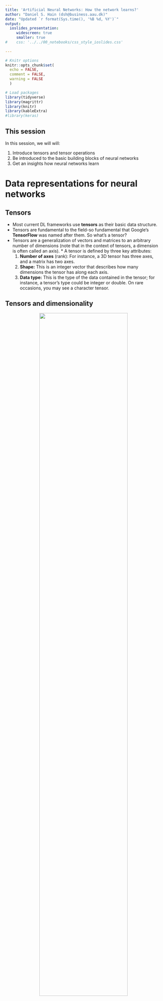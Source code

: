 ```yaml
---
title: 'Artificial Neural Networks: How the network learns?'
author: "Daniel S. Hain (dsh@business.aau.dk)"
date: "Updated `r format(Sys.time(), '%B %d, %Y')`"
output:
  ioslides_presentation:
     widescreen: true
     smaller: true
#    css: '../../00_notebooks/css_style_ioslides.css'
   
---
```


```r
# Knitr options
knitr::opts_chunk$set(
  echo = FALSE,
  comment = FALSE,
  warning = FALSE
  )

# Load packages
library(tidyverse)
library(magrittr)
library(knitr)
library(kableExtra)
#library(keras)
```


<style type="text/css">
  .img_tiny{
    width: 25%;
  }
  .img_small{
    width: 50%;
  }
.img{
  width: 75%;
}
.img_big{
  width: 100%;
}
</style>

## This session {.bigger}

In this session, we will will:

1. Introduce tensors and tensor operations
2. Be introduced to the basic building blocks of neural networks
3. Get an insights how neural networks learn



# Data representations for neural networks

## Tensors

* Most current DL frameworks use **tensors** as their basic data structure. 
* Tensors are fundamental to the field-so fundamental that Google's **TensorFlow** was named after them. So what's a tensor?
* Tensors are a generalization of vectors and matrices to an arbitrary number of dimensions (note that in the context of tensors, a dimension is often called an axis). * A tensor is defined by three key attributes:
   1. **Number of axes** (rank): For instance, a 3D tensor has three axes, and a matrix has two axes.
   2. **Shape:** This is an integer vector that describes how many dimensions the tensor has along each axis. 
   3. **Data type:** This is the type of the data contained in the tensor; for instance, a tensor's type could be integer or double. On rare occasions, you may see a character tensor.

## Tensors and dimensionality

<center>
![](https://sds-aau.github.io/SDS-master/00_media/dl_tensors_funny.jpg){.img}
</center>

* **Scalars (0D tensors):**  A tensor that contains only one number is called a scalar (or scalar tensor, or zero-dimensional tensor, or 0D tensor). 
* **Vectors (1D tensors):** A one-dimensional array of numbers is called a vector, or 1D tensor. A 1D tensor is said to have exactly one axis. 
* **Matrices (2D tensors):** A two-dimensional array of numbers is a matrix.
* **Arrays (3D and higher-dimensional tensors):** If you pack such matrices in a new array, you obtain a 3D tensor. If you stack these arrays into another one, then you get a 4d tensor, and so forth...

```r
## Tensor examples 2d
# keras::dataset_mnist()$train$x[5,7:28,8:20]
```

## Higher-dimensional tensors

<center>
![](https://sds-aau.github.io/SDS-master/00_media/DL_tensor_3d.jpg){.img_small}
</center>

* Tensors of 3+d are used for many advanced applications, eg. timeseries, language and image processing.
* For example, in the case before, we where working with 3d tensors, where the first two where a (greyscale pixel) matrix, and the third the different observations (samples) stacked on each others. 
* However, this greyscale raster matrix is somewhat a special case. Images typically have three dimensions: height, width, and color. 
* Therefore, a 2d image would therefore still represent a 3d tensor, and a bunch of them together a 4d tensor. For example, a batch of 128 RGB-color images could be stored in a 4d tensor of shape `(128, 256, 256, 3)`

----

<center>
![](https://sds-aau.github.io/SDS-master/00_media/DL_tensor_4d.jpg){.img_small}
</center>

* 3d tensors are also often used for time series. Whenever time matters in your data (or the notion of sequence order), it makes sense to store it in a 3D tensor with an explicit time axis. 
* Each sample can be encoded as a sequence of vectors (a 2D tensor), and thus a batch of data will be encoded as a 3D tensor.
* You might already see it coming.... colored videoes represent a time series of images, therefore would be a 5d tensor. 
* Videos can be seen as series of frames, where each frame can be stored in a 3D tensor `(height, width, color_depth)`,  their sequence in a 4D tensor `(frames, height, width, color_depth)`, and thus a batch of different videos  in a 5D tensor of shape `(samples, frames, height, width, color_depth)`.


## Geometric interpretation of tensor operations

<center>
![](https://sds-aau.github.io/SDS-master/00_media/DL_vector_1.jpg){.img_tiny}
</center>

* Because the contents of the tensors manipulated by tensor operations can be interpreted as coordinates of points in some geometric space, all tensor operations have a geometric interpretation. For instance, let's consider addition. 
* We'll start with the following vector: `A = [0.5, 1.0]`. It's a point in a 2D space, but can also be under stood as a vector leading from the origin to this point.

----

<center>
![](https://sds-aau.github.io/SDS-master/00_media/DL_vector_2.jpg){.img_tiny}
</center>

* Let's consider a new point, `B = [1, 0.25]`, which we will add to the previous one. This is done geometrically by chaining together the vector arrows, with the resulting location being the vector representing the sum of the previous two vectors

---- 

<center>
![](https://sds-aau.github.io/SDS-master/00_media/DL_linear_algebra.jpg){.img_tiny}
</center>

* In general, elementary geometric operations such as transformations, rotations, scaling, and so on can be expressed as tensor operations. For instance, a rotation of a 2D vector by an angle `theta` can be achieved via a dot product with a 2x2 matrix `R = [u, v]`, where `u` and `v` are both vectors of the plane: `u = [cos(theta), sin(theta)]` and `v = [-sin(theta), cos(theta)]`.
* Some linear, vector and matrix algebra knowledge might light up again in your brain, right? Good! While for many out-of-the box "run-this-model" operations on tabular data, you might not need it, it will be necessary in case you need to tinker and customize a bit at your models to squeeze out a bit more accuracy. 



# Building blocks of networks

## Overview

<center>
![](https://sds-aau.github.io/SDS-master/00_media/DL_deep_learning_parts.jpg){.img_small}
</center>



## Layers: the building blocks of deep learning

* A layer is a data-processing module that takes as input one or more tensors and that outputs one or more tensors. 
* Some layers are stateless, but more frequently layers have a state: the layer's weights, one or several tensors learned with stochastic gradient descent, which together contain the network's knowledge.
* Different layers are appropriate for different tensor formats and different types of data processing. For instance, simple vector data, stored in 2D tensors of shape `(samples, features)`, is often processed by **densely connected layers**, also called fully connected or dense layers (the `layer_dense` function in Keras). 
* Sequence data, stored in 3D tensors of shape (samples, timesteps, features), is typically processed by recurrent layers such as `layer_lstm`. Image data, stored in 4D tensors, is usually processed by 2D convolution layers (`layer_conv_2d`). All that will be introduced in later sessions.

----

<center>
![](https://sds-aau.github.io/SDS-master/00_media/dl_layer_illu.png){.img}
</center>

* You can think of layers as the LEGO bricks of deep learning, a metaphor that is made explicit by frameworks like `Keras`. 
* Building deep-learning models in Keras is done by clipping together compatible layers to form useful data-transformation pipelines. 
* The notion of layer compatibility here refers specifically to the fact that every layer will only accept input tensors of a certain shape and will return output tensors of a certain shape. Consider the example above.



## Activation functions

<center>
![](https://sds-aau.github.io/SDS-master/00_media/DL_neural_net3.png){.img_small}
</center>

* Reminder: The weights which connect layers are as well tensors, which pass the output of the previous layer to the current one, where it gets transformed by the layer's activation function.
* Every cell gets `inputs` from the connected other cells on lower layers which are activated, where the intensity of the input is scaled by the weight of the connection. 


----

* In feed-forward ANNs. Dense layers transforms its input data as follows: `output = activation_function(dot(W, input) + b)`
* In this expression, `W` and `b` are tensors that are attributes of the layer. 
* They're called the weights or trainable parameters of the layer (the kernel and bias attributes, respectively). 
* These weights contain the information learned by the network from exposure to training data. 
* The activation of every cell in the layer is therefore dependent on the multiplication of 
   1. the corresponding input and weight tensor (`dot(W, input)`)
   2. the bias (`b`), a constant which influences the tendency to activate.
* Formally, Hidden units can be described as accepting a vector of inputs $x$, compute an affine transformation $z = W^T x + b$, and then applying an element-wise non-linear activation function $g(z)$
* These activation functions are usually non-linear, since this increases the hypothesis space, allowing for more relationships than weighted-linear compositions
* Historically, most prominent activation functions where:
   * Sigmoid function: 	$g(z) = \sigma(z)$
   * hyperbolic tangent: $g(z) = \text{tanh}(z)$
* However, they turned out to saturate across most of their domain, making gradient-based learning very difficult

----

* Nowadays, **rectified linear units** (ReLU) represents the most common FF-ANN activation function.
* Here, the data is transformed linear, yet truncated at zero: $h_i = g(z)_i = \text{max}(0,z_i)$
* ReLU is based on the principle that NNs are easier to optimize if their behaviour is closer to linear, yet still allows non-linearity.
* Some generalizations of ReLU are based on using a nonzero slope $\alpha_i$ when $z_i < 0$ such that: 
   * $h_i = g(z,\alpha_i) = \text{max}(0,z_i) + \alpha_i \text{min}(0, z_i)$
   * **Absolute value rectification** fixes $\alpha_i = -1$ to obtain $g(z) = |z|$
   * **Leaky ReLU** fixes $\alpha_i$ to a small value (e.g. 0.01)
   * **Parametric ReLU** (or PReLU) treats $\alpha_i$ as a learnable parameter
    \item 

----

<center>
![](https://sds-aau.github.io/SDS-master/00_media/dl_activation_functions.JPG){.img_small}
</center>

## Output (last layer activation)

* The feedforward NN provides a set of hidden features defined by $h = f(x); \theta)$. The output layer provides some *additional transformation* from the features to complete the task that the network must perform	
* For regression problems, we can use affine transformation with no non-linearity; these are just called **linear units**
  Given features $h$, a layer of linear output units produces a vector $\hat{y} = W^T h + b$. This produces the mean of a conditional distribution $P(y|x)$ 
* For binary classification problems: The NN needs to predict $P(y = 1 | x)$, so for this number to be a valid probability, it must lie in the interval $[0,1]$
   * For this kind of problem, we use \underline{sigmoid output units} defined as: $y = \sigma (w^T h + b)$, where $\sigma$ is the logistic sigmoid function
   *This output unit has two components: first, it uses a linear layer to compute $z = w^T h + b$; second, it uses the sigmoid activation function to convert $z$ into a probability

---

<center>
![](https://sds-aau.github.io/SDS-master/00_media/dl_softmax.JPG){.img}
</center>

* To represent a probability distribution over a discrete variable with $n$ possible values (multiclass) , we can use **softmax** output units (i.e. a generalization of the sigmoid function)	
* The goal is to produce a vector $\hat{y}$, with $\hat{y}_i = P(y = i | x)$ such that:
   * Each element of $\hat{y}_i$ must lie in the interval [0,1]
   * The entire vector sums to 1
* Again we have two steps: first, a linear layer predicts unnormalized log probabilities: $z = W^T h + b$  where $z_i = \text{log} \tilde{P}(y = i | x)$    
* Second, the softmax function exponentiate and normalize $z$ to obtain the desired $\hat{y}$. 
* The softmax function is given by: 	

$\text{softmax}(z)_i = \frac{\text{exp}(z_i)}{\sum_j \text{exp}(z_j)}$


## Loss functions

* Another important element is the **loss function**, the quantity we want to minimize during the network training.
* This is easy for linear (regression) problems, where one uses the well known **mean- squared error** (MSE), or **mean absolute error** (MAE)
* For classification problems:  
    * NNs define a distribution $p(y|x;\theta)$ and we can use the principle of maximum likelihood
   * The cost function can be described as the **cross-entropy* between the training data and the model distribution
   * Formally, the cost function is given by:

$J(\theta) = -\mathbb{E}_{x, y \sim \hat{p}_\text{data}} \text{log} \ p_\text{model} (y|x)$

*Let's go through some basic **information theory**...

----

* The basic intuition behind information theory is that learning that an unlikely even has occurred is more *informative* than learning that a likely event has occurred. That means:
   * Likely events should have low information content (or no information content whatsoever)
   * Less likely events should have higher information content
   * Independent events should have additive information
* To satisfy the three properties, we can define the \textit{self-information} of an event $\text{x} = x$ as: $I(x) = -\text{log} P(x)$
* This definition is written in units of **nats**: one nat is defined as the amount of information gained by observing an event of probab. $\frac{1}{e}$ 
* Self-information deals only with a single outcome; to quantify the amount of uncertainty in an entire probability distribution we can use the **Shannon entropy**
* The Shannon entropy of a distribution is the expected amount of information in an event drawn from that distribution.
* Distributions that are nearly deterministic have low entropy, whereas distributions that are closer to uniform have high entropy

$H(\text{x}) = \mathbb{E}_{\text{x} \sim P} [I(x)] = - \mathbb{E}_{\text{x} \sim P} [\text{log} P(x)]$

----

<center>
![](https://sds-aau.github.io/SDS-master/00_media/dl_entropy.JPG){.img}
</center>


## Summary

<center>
![](https://sds-aau.github.io/SDS-master/00_media/DL_table_ann_config.png){.img_big}
</center>

* A little helper from my side ;). Works in most cases, at least for feedfoorward ANNs

## Neural Network architecturas design

* **Architecture** refers to the overall structure of the network: how many units it should have and how these units should be connected to each other
* In chain-based architecture, the main considerations are choosing the depth of the network and the width of each layer 
* Generally, deeper networks use far fewer units per layer, generalize better to test sets, but they tend to be harder to optimize
* The ideal architecture for a given task must be found via experimentation guided by monitoring its performance 

----

* Does learning complex input-output mappings require designing a specified model family for the kind of non-linearity we want to learn?
* The **universal approximation theorem** states that a feedforward NN with a single hidden layer containing a finite number of units can approximate any continuous functions on compact subsets of $\mathbb{R}^n$
* We are not guaranteed, however, that the training algorithm will be able to learn that function (optimization, overfitting)
* To represent any function the hidden layer may be infeasibly large, hence using deeper models can reduce the number of units required to represent the desired function
* Choosing deep models (instead of shallow networks) encodes a general belief that the function we want to learn can be viewed as a composition of several simpler functions
* We believe the learning problem consists of discovering a set of underlying factors of variation that can in turn be described in
terms of other, simpler factors of variation (i.e. edges, corners, contours, object parts, etc.)
* Intermediate outputs are abstract concepts that the network uses to organize its internal processing
* Empirically, greater depth seems to result in better generalization for a wide variety of tasks

----

<center>
![](https://sds-aau.github.io/SDS-master/00_media/dl_architecture1.JPG){.img}
</center>

* Empirical results showing that deeper networks generalize better when used to transcribe multidigit numbers from photographs of addresses.

----

<center>
![](https://sds-aau.github.io/SDS-master/00_media/dl_architecture2.JPG){.img}
</center>

* Empirical results showing that increasing the number of parameters in layers of convolutional neural networks without increasing their depth is not effective for increasing test set performance.

# Learning in Neural Networks

## The learning problem

* So, now we know what the *deep* means, and how such a deep neutwork is structured. However, we still do not know so much about the *learning*. 
* Generally, learning appears in the network by adjusting the weights between the different cells. 
* But how does that happen?

* Initially, these weight matrices are filled with small random values (a step called *random initialization*).
* Of course, there is no reason to expect that `relu(dot(W, input) + b)`, when `W` and `b` are random, will yield any useful representations.
* What comes next is to gradually adjust these weights, based on some feedback signal (provided by the *loss function*). 

----

* This gradual adjustment, also called *training*, is basically the learning that ML is all about. 
* This happens within what's called a training loop, which works as follows. Repeat these steps in a loop, as long as necessary:
   1. Draw a batch of training samples `x` and corresponding targets `y`.
   2. Run the network on `x` (a step called the *forward pass*) to obtain predictions `y_pred`.
   3. Compute the **loss** of the network on the batch, a measure of the mismatch between `y_pred` and `y`.
   4. Update all weights of the network in a way that slightly reduces the loss on this batch.
* Step 1 sounds easy enough-just I/O code. 
* Steps 2 and 3 are merely the application of a handful of tensor operations, so you could implement these steps purely from what you learned in the previous section.
* The difficult part is step 4: updating the network's weights. Given an individual weight coefficient in the network, how can you compute whether the coefficient should be increased or decreased, and by how much?
* The currently dominnat approach to do so is to take advantage of the fact that all operations used in the network are differentiable, and compute the *gradient of the loss* with regard to the network's coefficients. You can then move the coefficients in the opposite direction from the gradient, thus decreasing the loss.
* Lets take a step back...



## Refresher What's a derivative?

* Consider a continuous, smooth function `f(x) = y`, mapping a real number `x` to a new real number `y`. 
* Because the function is continuous, a small change in x can only result in a small change in `y`. 
* Let's say you increase `x` by a small factor `epsilon_x`: this results in a small `epsilon_y` change to `y`:

`f(x + epsilon_x) = y + epsilon_y`

* In addition, because the function is smooth (its curve has no abrupt angles), when `epsilon_x` is small enough, around a certain point `p`, it's possible to approximate `f` as a linear function of slope `a`, so that `epsilon_y` becomes `a * epsilon_x`:

`f(x + epsilon_x) = y + a * epsilon_x`


* Obviously, this linear approximation is valid only when `x` is close enough to `p`. The slope `a` is called the **derivative** of `f` in `p`. 

----

<center>
![](https://sds-aau.github.io/SDS-master/00_media/DL_gradient_1.jpg){.img_tiny}
</center>

* For every differentiable function `f(x)`, there exists a derivative function `f'(x)` that maps values of `x` to the slope of the local linear approximation of `f` in those points. 
* If you're trying to update `x` by a factor `epsilon_x` in order to minimize `f(x)`, and you know the derivative of `f`, then your job is done: the derivative completely describes how `f(x)` evolves as you change `x`. 
* If you want to reduce the value of `f(x)`, you just need to move `x` a little in the opposite direction from the derivative. 
* It is helpful to track cregions where `f'(x)==0`, since they indicate the directional change of the curvature, and therefore local maxima or minima of `f(x)`.
* Btw: The curvature of `f(x)` is found in its second derivative, `f''(x)`.

## Derivative of a tensor operation: the gradient

* A **gradient** is the derivative of a tensor operation. Consider an input vector `x`, a matrix `W`, a target `y`, and a loss function `loss`. 
* You can use `W` to compute a target candidate `y_pred`, and compute the `loss`, or mismatch, between the target candidate `y_pred` and the target `y`:
   * `y_pred = dot(W, x)`
   * `loss_value = loss(y_pred, y)`
* If the data inputs `x` and `y` are frozen, then this can be interpreted as a function mapping values of `W` to `loss` values:
   * `loss_value = f(W)`

## Stochastic gradient descent

<center>
![](https://sds-aau.github.io/SDS-master/00_media/DL_gradient_2.jpg){.img_small}
</center>

* Since `f'(x)==0`indicates a local minimum, to find the global one we "only" need to identify all `f'(x)==0` regions and check which has the lowest `f(x)`. 
* Applied to a neural network, that means finding analytically the combination of weight values that yields the smallest possible `loss`. 
* To do so, we use the four-step algorithm outlined earlier: modify the parameters little by little based on the current loss value on a random batch of data. 
* Because you're dealing with a differentiable function, you can compute its gradient, which gives you an efficient way to implement step 4. 

----

If you update the weights in the opposite direction from the gradient, the `loss` will be a little less every time:

1. Draw a batch of training samples `x` and corresponding targets `y`.
2. Run the network on `x` to obtain predictions `y_pred`.
3. Compute the loss of the network on the batch, a measure of the mismatch between `y_pred` and `y`.
4. Compute the gradient of the `loss` with regard to the network's parameters (a backward pass).
5. Move the parameters a little in the opposite direction from the gradient-for example, `W = W - (step * gradient)` - thus reducing the `loss` on the batch a bit.

----

<center>
![](https://sds-aau.github.io/SDS-master/00_media/DL_gradient_3.jpg){.img_tiny}
</center>

* Easy enough! What we just described is **stochastic gradient descent** (mini-batch SGD). 
* The term stochastic refers to the fact that each batch of data is drawn at random (stochastic is a scientific synonym of random). 
* As you can see, intuitively it's important to pick a reasonable value for the `step`, which we call the **learning rate**. 
   * If it's too small, the descent down the curve will take many iterations, and it could get stuck in a local minimum. 
   * If step is too large, your updates may end up taking you to completely random locations on the curve.

---- 

<center>
![](https://sds-aau.github.io/SDS-master/00_media/DL_optimizer.gif){.img_small}
</center>

* There are many different ways to tinker with things like the learning rate and momentum (we call these ways of defining the learning function to find the global optimum *optimizer*), which influence how efficient the process leads (or not) to a global optimum.

## The Backpropagation algorithm: Chaining derivatives

* So, now we are almost there. We know now how to minimize the `loss function` within a layer.
* However, the issue with deep learning is... well... that you have **many** layers. 
* How do we move on from here? Indeed, the rise of deep learning had to wait till the implementation of a efficient way to train multi-layered networks.
* Luckily, we now have it, and its called **backpropagation**. And its actually pretty simple. While an enormous task in terms of number of calculations, the math behind it chould be acessible by highschool students. 

----

* Just imagine, we have a 4-layered network, connected by 4 weight tensors.

`f(W1, W2, W3) = a(W1, b(W2, c(W3)))`

* Calculus tells us that such a chain of functions can be differentiated using the following identity, called the **chain rule** (ohh, dark memories, right?): 

`f(g(x)) = f'(g(x)) * g'(x)`

* Applying the chain rule to the computation of the gradient values of a neural network was one simple but brilliant ideas. 
* Now we can start with the last output layer, and propagate the loss via the chain rule step-by-step back over all weights in the leyer below, and then the one below etc., and adjust the weights accordingly. 
* Backpropagation starts with the final loss value and works backward from the top layers to the bottom layers, applying the chain rule to compute the contribution that each parameter had in the loss value.
* Sounds like a hell to calculate by hand, right? Would be, but dont worry, you will not have to.


# Summary: The parts of a deep learning model

## Overview

<center>
![](https://sds-aau.github.io/SDS-master/00_media/DL_deep_learning_parts.jpg){.img_small}
</center>

* As we understand by now training a neural network revolves around the following objects:
   1. The **layers**, which are combined into a network (or model)
   2. The **input** data and corresponding **outcome** targets
   3. The **loss function**, which defines the feedback signal used for learning
   4. The **optimizer**, which determines how learning proceeds
* In interaction, it can be illustrated like this: The network, composed of layers that are chained together, maps the input data to outcomes of interest by doing predictions. 
* The loss function then compares these predictions to the targets, producing a loss value: a measure of how well the network's predictions match what was expected.
* The optimizer uses this loss value to update the network's weights.


# Appendix: Gradient Descent formulaic

## Backpropagation formulaic

* Weight matrices are filled with small random values (a step called random initialization)
* The training loop consists of a gradual adjustment of the weights:
   * Draw a batch of training examples $x$ and corresponding targets $y$
   * Run the network on $x$ (a step called the forward pass) to obtain predictions $\hat{y}$
   * Compute the loss of the network on the batch, a measure of the mismatch between $\hat{y}$ and $y$
   * Update all weights of the network in a way that slightly reduces the loss on this batch}
   * Given an individual weight coefficient in the network, how can we compute whether the coefficient should be increased or decreased, and by how much?

### Back-Propagation

* Back-propagation is very often misunderstood as meaning the whole learning algorithm for deep NNs !!
* Backprop refers **only** to the method for computing the gradient, while another algorithm (e.g. stochastic gradient descent) is used to perform learning using this gradient
* In learning algorithms, the gradient we require is the gradient of the cost function with respect to the parameters, $\nabla_{\theta}J(\theta)$

----

<center>
![](https://sds-aau.github.io/SDS-master/00_media/dl_backprop1.JPG){.img_small}
</center>

* We consider a very simple network of depth 4 and with a single neuron for each layer; we focus on the last two layers
* The cost $J(\theta)$ can be defined as a function of the parameters of the network, that is $J(w_1, b_1, w_2, b_2, w_3, b_3)$
* We can define the cost for a single training example ($i = 1$): $J_1 = (h^{(L)} - y)^2$
* Remember that: $h^{(L)} = g(w^{(L)} h^{(L-1)} + b^{(L)}) = g(z^{(L)})$
* We want to understand how sensitive is the cost function to changes in the parameter $w^{(L)}$, that is:

$\frac{\partial J_1}{\partial w^{(L)}}$

----

* Changes in $w^{(L)}$ influence $z^{(L)}$ which in turn influences $h^{(L)}$, which directly influences the cost $J_1$. Formally:

$ \frac{\partial J_1}{\partial w^{(L)}} = \frac{\partial z^{(L)}}{\partial w^{(L)}} \cdot \frac{\partial h^{(L)}}{\partial z^{(L)}} \cdot \frac{\partial J_1}{\partial h^{(L)}} $

* The above expression is known as chain rule of calculus and tells us the sensitivity of the cost function w.r.t. the weight $w^{(L)}$
* It can be re-written as:\footnote{Note that the amount by which a small variation in $w^{(L)}$ affects a given layer also depends on how strong is the previous neuron $h^{(L-1)}$}

$\frac{\partial J_1}{\partial w^{(L)}} = h^{(L-1)} \cdot g'(z^{(L)}) \cdot 2(h^{(L)} - y)$

* We can now average over all the $n$ training examples (in the mini-batch), obtaining the total cost $J$ for a batch of inputs:

$\frac{\partial J}{\partial w^{(L)}}	= \frac{1}{n} \sum_{i = 1}^{n} \frac{\partial J_i}{\partial w^{(L)}}$

* The above expression is just a component of the \textit{gradient vector}, which is composed of all partial derivatives of the cost function w.r.t. all weights and biases of the network:

$\nabla_{\theta}J(\theta) =  \Big[\frac{\partial J}{\partial w^{(1)}}  \frac{\partial J}{\partial b^{(1)}}   \frac{\partial J}{\partial w^{(2)}} \frac{\partial J}{\partial b^{(2)}}  \frac{\partial J}{\partial w^{(3)}}  \frac{\partial J}{\partial b^{(3)}} \Big]^T$

----

<center>
![](https://sds-aau.github.io/SDS-master/00_media/dl_backprop1a.JPG){.img_small}
</center>

* Adjusting the other weights is slightly more complicated
* First, we need an expression that determines the sensitivity of the cost $J$ to the activation of the previous layer $h^{(L-1)}$, that is:

$\frac{\partial J_1}{\partial h^{(L-1)}}$

$= \frac{\partial z^{(L)}}{\partial h^{(L-1)}} \cdot \frac{\partial h^{(L)}}{\partial z^{(L)}} \cdot \frac{\partial J_1}{\partial h^{(L)}}$

$= w^{(L)} \cdot \frac{\partial h^{(L)}}{\partial z^{(L)}} \cdot \frac{\partial J_1}{\partial h^{(L)}}$

---- 

* Second, we apply again the chain rule:

$\frac{\partial J_1}{\partial w^{(L-1)}}$

$= \frac{\partial z^{(L-1)}}{\partial w^{(L-1)}} \cdot \frac{\partial h^{(L-1)}}{\partial z^{(L-1)}} \cdot \frac{\partial J_1}{\partial h^{(L-1)}}$

$= \frac{\partial z^{(L-1)}}{\partial w^{(L-1)}} \cdot \frac{\partial h^{(L-1)}}{\partial z^{(L-1)}} \cdot w^{(L)} \cdot \frac{\partial h^{(L)}}{\partial z^{(L)}} \cdot \frac{\partial J_1}{\partial h^{(L)}}$

* If we had more layers, we will keep repeating this idea by moving back into the network...

## Gradient descent formulaic

* The gradient gives us the direction of fastest increase of the function $J$ at a point $\theta$
* We can then move the parameters in the opposite direction from the gradient, thus decreasing the cost for a given batch
* This approach is known as method of the steepest descent, or \underline{gradient descent}. Steepest descent proposes a new point:

$\theta \leftarrow  \theta - \epsilon \nabla_{\theta}J(\theta)$

where $\epsilon$ is the \underline{learning rate}, a positive scalar determining the size of the step

----

<center>
![](https://sds-aau.github.io/SDS-master/00_media/dl_gradient_descent.JPG){.img_small}
</center>

* If $\epsilon$ is too small, the descent will take many iterations, and it could get stuck in a local minimum
* If $\epsilon$ is too large, the updates may end up taking us to completely random locations on the curve
* Learning rate is one of the most difficult to set parameters because it affects model performance. There are several algorithms with **adaptive learning rates**
* As the training set size grows, the time to take a single gradient step may become prohibitively long!
* Deep neural networks are powered by **stochastic gradient descent** (SDG), essentially an extension of the gradient descent algorithm 
* The insight of SDG is that the gradient is an **expectation**, and this expectation can be approximately estimated using a small set of examples

----

* On each step of the algorithm, we can sample a **minibatch** of examples $\mathbb{B} = \{x^{(1)},...,x^{(m')}\}$ drawn uniformly from the training set (i.e. small number of examples, a few hundred max)
* The estimate of the gradient is formed as:

$g = \frac{1}{m'} \nabla_{\theta} \sum_{i = 1}^{m'} L(x^{(i)}, y^{(i)}, \theta)$

* ...using the examples in the minibatch $\mathbb{B}$
* Then we follow the estimated gradient downhill, that is:

$\theta \leftarrow  \theta - \epsilon g$

----

<center>
![](https://sds-aau.github.io/SDS-master/00_media/dl_backprop2.JPG){.img_tiny}
</center>

* We can now generalize to a network with more neurons
* The cost $J(\theta)$ can still be defined as a function of the parameters of the network (many more now)
* The cost for a single training example is defined as:

$J_1 =  \sum_{j = 1}^{n_L} (h_j^{(L)} - y_j)^2$

* Note that:

$z_j^{(L)} = w_{j1}^{(L)} h_{1}^{(L-1)} + w_{j2}^{(L)} h_{2}^{(L-1)} + w_{j3}^{(L)} h_{3}^{(L-1)} + b_{j}^{(L)}$, and: $h_{j}^{(L)} = g(z_j^{(L)})$

----

* Again, we can use the chain rule to figure out how sensitive the cost is to variations in a specific weight $w_{jk}$:

$\frac{\partial J_1}{\partial w_{jk}^{(L)}} = \frac{\partial z^{(L)}}{\partial w_{jk}^{(L)}} \cdot \frac{\partial h^{(L)}}{\partial z^{(L)}} \cdot \frac{\partial J_1}{\partial h^{(L)}}$

* We can repeat this process for all weights and biases feeding in a given layer; these partial derivatives determine the component of the gradient
* What is changing here is the $\frac{\partial J_1}{\partial h^{(L-1)}}$, since neurons influence the cost function through multiple paths. Formally:

$\frac{\partial J_1}{\partial h_{k}^{(L-1)}} = \sum_{j = 1}^{n_L} \frac{\partial z_{j}^{(L)}}{\partial h_{k}^{(L-1)}} \cdot \frac{\partial h_{j}^{(L)}}{\partial z_{j}^{(L)}} \cdot \frac{\partial J_1}{\partial h_{j}^{(L)}}$

* Finally, the generic expression to update a weight in the layer $\ell$ can be written as:

$\frac{\partial J_1}{\partial w_{jk}^{(\ell)}}$

$= h_{k}^{(\ell-1)} \cdot g'(z_{j}^{(\ell)}) \cdot \frac{\partial J_1}{\partial h_{j}^{(\ell)}}$

$= h_{k}^{(\ell-1)} \cdot g'(z_{j}^{(\ell)}) \cdot \sum_{j = 1}^{n_{\ell+1}} w_{jk}^{(\ell+1)} \cdot g'(z_{j}^{(\ell+1)}) \cdot \frac{\partial J_1}{\partial h_{j}^{(\ell+1)}}$

----

<center>
![](https://sds-aau.github.io/SDS-master/00_media/dl_backprop2a.JPG){.img_small}
</center>

* We can consider an additional hidden layer and adjust its weights\footnote{Biases have been omitted from this network}
* We obtain:

$\frac{\partial J_1}{\partial w_{11}^{(L-1)}}$ 

$= h_{1}^{(L-2)} \cdot g'(z_{1}^{(L-1)}) \cdot \frac{\partial J_1}{\partial h_{1}^{(L-1)}}$

$= h_{1}^{(L-2)} \cdot g'(z_{1}^{(L-1)}) \cdot \sum_{j = 1}^{n_{L}} w_{j1}^{(L)} \cdot g'(z_{j}^{(L)}) \cdot \frac{\partial J_1}{\partial h_{j}^{(L)}}$

* We then average over all the examples in the minibatch


 

